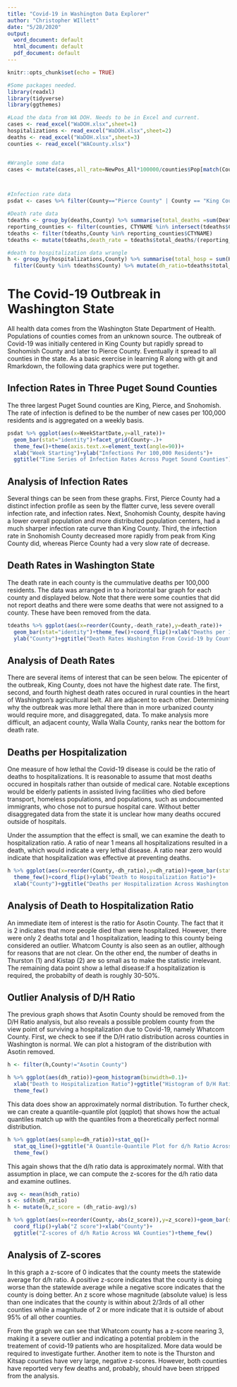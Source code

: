 ```yaml
---
title: "Covid-19 in Washington Data Explorer"
author: "Christopher WIllett"
date: "5/28/2020"
output:
  word_document: default
  html_document: default
  pdf_document: default
---
```


```r
knitr::opts_chunk$set(echo = TRUE)
```


```r
#Some packages needed.
library(readxl)
library(tidyverse)
library(ggthemes)

#Load the data from WA DOH. Needs to be in Excel and current.
cases <- read_excel("WaDOH.xlsx",sheet=1)
hospitalizations <- read_excel("WaDOH.xlsx",sheet=2)
deaths <- read_excel("WaDOH.xlsx",sheet=3)
counties <- read_excel("WACounty.xlsx")


#Wrangle some data
cases <- mutate(cases,all_rate=NewPos_All*100000/counties$Pop[match(County,counties$CTYNAME)])



#Infection rate data
psdat <- cases %>% filter(County=="Pierce County" | County == "King County" | County =="Snohomish County")

#Death rate data
tdeaths <- group_by(deaths,County) %>% summarise(total_deaths =sum(Deaths)) 
reporting_counties <- filter(counties, CTYNAME %in% intersect(tdeaths$County,counties$CTYNAME))
tdeaths <- filter(tdeaths,County %in% reporting_counties$CTYNAME)
tdeaths <- mutate(tdeaths,death_rate = tdeaths$total_deaths/(reporting_counties$Pop)*100000)

#death to hospitalization data wrangle
h <- group_by(hospitalizations,County) %>% summarise(total_hosp = sum(Hospitalizations)) %>%
  filter(County %in% tdeaths$County) %>% mutate(dh_ratio=tdeaths$total_deaths/total_hosp)

```

# The Covid-19 Outbreak in Washington State
All health  data comes from the Washington State Department of Health. Populations of counties comes from an unknown source. The outbreak of Covid-19 was initially centered in King County but rapidly spread to Snohomish County and later to Pierce County. Eventually it spread to all counties in the state. As a basic exercise in learning R along with git and Rmarkdown, the following data graphics were put together.

## Infection Rates in Three Puget Sound Counties

The three largest Puget Sound counties are King, Pierce, and Snohomish. The rate of infection is defined to be the number of new cases per 100,000 residents and is aggregated on a weekly basis.


```r
psdat %>% ggplot(aes(x=WeekStartDate,y=all_rate))+
  geom_bar(stat="identity")+facet_grid(County~.)+
  theme_few()+theme(axis.text.x=element_text(angle=90))+
  xlab("Week Starting")+ylab("Infections Per 100,000 Residents")+
  ggtitle("Time Series of Infection Rates Across Puget Sound Counties")
```

## Analysis of Infection Rates

Several things can be seen from these graphs. First, Pierce County had a distinct infection profile as seen by the flatter curve, less severe overall infection rate, and  infection rates. Next, Snohomish County, despite having a lower overall population and more distributed population centers, had a much sharper infection rate curve than King County. Third, the infection rate in Snohomish County decreased more rapidly from peak from King County did, whereas Pierce County had a very slow rate of decrease.

## Death Rates in Washington State
The death rate in each county is the cummulative deaths per 100,000 residents. The data was arranged in to a horizontal bar graph for each county and displayed below. Note that there were some counties that did not report deaths and there were some deaths that were not assigned to a county. These have been removed from the data.

```r
tdeaths %>% ggplot(aes(x=reorder(County,-death_rate),y=death_rate))+
  geom_bar(stat="identity")+theme_few()+coord_flip()+xlab("Deaths per 100,000 Residents")+
  ylab("County")+ggtitle("Death Rates Washington From Covid-19 by County")
```

## Analysis of Death Rates

There are several items of interest that can be seen below. The epicenter of the outbreak, King County, does not have the highest date rate. The first, second, and fourth highest death rates occured in rural counties in the heart of Washington's agricultural belt. All are adjacent to each other. Determining why the outbreak was more lethal there than in more urbanized county would require more, and disaggregated, data. To make analysis more difficult, an adjacent county, Walla Walla County, ranks near the bottom for death rate.

## Deaths per Hospitalization

One measure of how lethal the Covid-19 disease is could be the ratio of deaths to hospitalizations. It is reasonable to assume that most deaths occured in hospitals rather than outside of medical care. Notable exceptions would be elderly patients in assisted living facilities who died before transport, homeless populations, and populations, such as undocumented immigrants, who chose not to pursue hospital care. Without better disaggregated data from the state it is unclear how many deaths occured outside of hospitals.

Under the assumption that the effect is small, we can examine the death to hospitalization ratio. A ratio of near 1 means all hospitalizations resulted in a death, which would indicate a very lethal disease. A ratio near zero would indicate that hospitalization was effective at preventing deaths.

```r
h %>% ggplot(aes(x=reorder(County,-dh_ratio),y=dh_ratio))+geom_bar(stat="identity")+
  theme_few()+coord_flip()+ylab("Death to Hospitalization Ratio")+
  xlab("County")+ggtitle("Deaths per Hospitalization Across Washington Counties")

```

## Analysis of Death to Hospitalization Ratio

An immediate item of interest is the ratio for Asotin County. The fact that it is 2 indicates that more people died than were hospitalized. However, there were only 2 deaths total and 1 hospitalization, leading to this county being considered an outlier. Whatcom County is also seen as an outlier, although for reasons that are not clear. On the other end, the number of deaths in Thurston (1) and Kistap (2) are so small as to make the statistic irrelevant. The remaining data point show a lethal disease:If a hospitalization is required, the probabilty of death is roughly 30-50%.

## Outlier Analysis of D/H Ratio
The previous graph shows that Asotin County should be removed from the D/H Ratio analysis, but also reveals a possible problem county from the view point of surviving a hospitalization due to Covid-19, namely Whatcom County. First, we check to see if the D/H ratio distribution across counties in Washington is normal. We can plot a histogram of the distribution with Asotin removed. 

```r
h <- filter(h,County!="Asotin County")

h %>% ggplot(aes(dh_ratio))+geom_histogram(binwidth=0.1)+
  xlab("Death to Hospitalization Ratio")+ggtitle("Histogram of D/H Ratio Across WA Counties")+
  theme_few()

```

This data does show an approximately normal distribution. To further check, we can create a quantile-quantile plot (qqplot) that shows how the actual quantiles match up with the quantiles from a theoretically perfect normal distribution.

```r
h %>% ggplot(aes(sample=dh_ratio))+stat_qq()+
  stat_qq_line()+ggtitle("A Quantile-Quantile Plot for d/h Ratio Across WA Counties")+
  theme_few()
```

This again shows that the d/h ratio data is approximately normal. With that assumption in place, we can compute the z-scores for the d/h ratio data and examine outlines.

```r
avg <- mean(h$dh_ratio)
s <- sd(h$dh_ratio)
h <- mutate(h,z_score = (dh_ratio-avg)/s)

h %>% ggplot(aes(x=reorder(County,-abs(z_score)),y=z_score))+geom_bar(stat="identity")+
  coord_flip()+ylab("Z score")+xlab("County")+
  ggtitle("Z-scores of d/h Ratio Across WA Counties")+theme_few()

```

## Analysis of Z-scores

In this graph a z-score of 0 indicates that the county meets the statewide average for d/h ratio. A positive z-score indicates that the county is doing worse than the statewide average while a negative score indicates that the county is doing better. An z score whose magnitude (absolute value) is less than one indicates that the county is within about 2/3rds of all other counties while a magnitude of 2 or more indicate that it is outside of about 95% of all other counties.

From the graph we can see that Whatcom county has a z-score nearing 3, making it a severe outlier and indicating a potential problem in the treatement of covid-19 patients who are hospitalized. More data would be required to investigate further. Another item to note is the Thurston and Kitsap counties have very large, negative z-scores. However, both counties have reported very few deaths and, probably, should have been stripped from the analysis.
